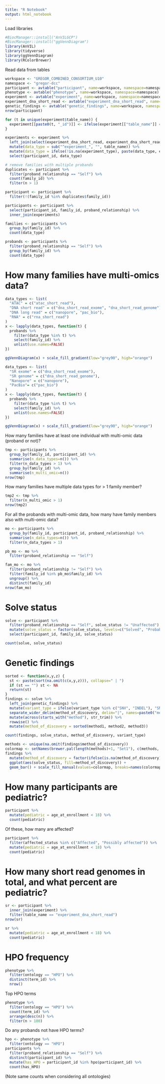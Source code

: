 ```yaml
---
title: "R Notebook"
output: html_notebook
---
```


Load libraries

```r
#BiocManager::install("AnVILGCP")
#BiocManager::install("ggVennDiagram")
library(AnVIL)
library(tidyverse)
library(ggVennDiagram)
library(RColorBrewer)
```

Read data from tables

```r
workspace <- "GREGOR_COMBINED_CONSORTIUM_U10"
namespace <- "gregor-dcc"
participant <- avtable("participant", name=workspace, namespace=namespace)
phenotype <- avtable("phenotype", name=workspace, namespace=namespace)
experiment <- avtable("experiment", name=workspace, namespace=namespace)
experiment_dna_short_read <- avtable("experiment_dna_short_read", name=workspace, namespace=namespace)
genetic_findings <- avtable("genetic_findings", name=workspace, namespace=namespace)
nrow(participant)
```

```r
for (t in unique(experiment$table_name)) {
  experiment[[paste0(t, "_id")]] <- ifelse(experiment[["table_name"]] == t, experiment[["id_in_table"]], NA)
}

experiments <- experiment %>%
  left_join(select(experiment_dna_short_read, experiment_dna_short_read_id, experiment_type)) %>%
  mutate(data_type = sub("^experiment_", "", table_name)) %>%
  mutate(data_type = ifelse(!is.na(experiment_type), paste(data_type, experiment_type, sep="_"), data_type)) %>%
  select(participant_id, data_type)

# remove families with multiple probands
duplicates <- participant %>%
  filter(proband_relationship == "Self") %>%
  count(family_id) %>%
  filter(n > 1)

participant <- participant %>%
  filter(!(family_id %in% duplicates$family_id))

participants <- participant %>%
  select(participant_id, family_id, proband_relationship) %>%
  inner_join(experiments)

families <- participants %>%
  group_by(family_id) %>%
  count(data_type)

probands <- participants %>%
  filter(proband_relationship == "Self") %>%
  group_by(family_id) %>%
  count(data_type)
```


# How many families have multi-omics data?

```r
data_types <- list(
  "ATAC" = c("atac_short_read"),
  "DNA short read" = c("dna_short_read_exome", "dna_short_read_genome"), 
  "DNA long read" = c("nanopore", "pac_bio"),
  "RNA" = c("rna_short_read")
)
x <- lapply(data_types, function(t) {
  probands %>%
    filter(data_type %in% t) %>%
    select(family_id) %>%
    unlist(use.names=FALSE)
})

ggVennDiagram(x) + scale_fill_gradient(low="grey90", high="orange")
```


```r
data_types <- list(
  "SR exome" = c("dna_short_read_exome"), 
  "SR genome" = c("dna_short_read_genome"), 
  "Nanopore" = c("nanopore"), 
  "PacBio"= c("pac_bio")
)
x <- lapply(data_types, function(t) {
  probands %>%
    filter(data_type %in% t) %>%
    select(family_id) %>%
    unlist(use.names=FALSE)
})

ggVennDiagram(x) + scale_fill_gradient(low="grey90", high="orange")
```



How many families have at least one individual with multi-omic data (proband or not)?

```r
tmp <- participants %>%
  group_by(family_id, participant_id) %>%
  summarise(n_data_types=n()) %>%
  filter(n_data_types > 1) %>%
  group_by(family_id) %>%
  summarise(n_multi_omic=n())
nrow(tmp)
```

How many families have multiple data types for > 1 family member?

```r
tmp2 <- tmp %>%
  filter(n_multi_omic > 1)
nrow(tmp2)
```

For all the probands with multi-omic data, how many have family members also with multi-omic data?

```r
mo <- participants %>%
  group_by(family_id, participant_id, proband_relationship) %>%
  summarise(n_data_types=n()) %>%
  filter(n_data_types > 1)

pb_mo <- mo %>%
  filter(proband_relationship == "Self")

fam_mo <- mo %>%
  filter(proband_relationship != "Self") %>%
  filter(family_id %in% pb_mo$family_id) %>%
  ungroup() %>%
  distinct(family_id)
nrow(fam_mo)
```



# Solve status

```r
solve <- participant %>%
  filter(proband_relationship == "Self", solve_status != "Unaffected") %>%
  mutate(solve_status = factor(solve_status, levels=c("Solved", "Probably solved", "Partially solved", "Unsolved"))) %>%
  select(participant_id, family_id, solve_status)

count(solve, solve_status)
```


# Genetic findings

```r
sorted <- function(x,y,z) {
  st <- paste(sort(na.omit(c(x,y,z))), collapse=" | ")
  if (st == "") st <- NA
  return(st)
}
findings <- solve %>%
  left_join(genetic_findings) %>%
  mutate(variant_type = ifelse(variant_type %in% c("SNV", "INDEL"), "SNV/INDEL", variant_type)) %>%
  separate_wider_delim(method_of_discovery, delim="|", names=paste0("method", 1:3), too_few="align_start") %>%
  mutate(across(starts_with("method"), str_trim)) %>%
  rowwise() %>%
  mutate(method_of_discovery = sorted(method1, method2, method3))

count(findings, solve_status, method_of_discovery, variant_type)
```

```r
methods <- unique(na.omit(findings$method_of_discovery))
colormap <- setNames(brewer.pal(length(methods)+1, "Set1"), c(methods, "NA"))
findings %>%
  mutate(method_of_discovery = factor(ifelse(is.na(method_of_discovery), "NA", method_of_discovery), levels=c(methods, "NA"))) %>%
  ggplot(aes(solve_status, fill=method_of_discovery)) +
  geom_bar() + scale_fill_manual(values=colormap, breaks=names(colormap))
```


# How many participants are pediatric?

```r
participant %>%
  mutate(pediatric = age_at_enrollment < 18) %>%
  count(pediatric)
```

Of these, how many are affected?

```r
participant %>%
  filter(affected_status %in% c("Affected", "Possibly affected")) %>%
  mutate(pediatric = age_at_enrollment < 18) %>%
  count(pediatric)
```

# How many short read genomes in total, and what percent are pediatric?

```r
sr <- participant %>%
  inner_join(experiment) %>%
  filter(table_name == "experiment_dna_short_read")
nrow(sr)
```

```r
sr %>% 
  mutate(pediatric = age_at_enrollment < 18) %>%
  count(pediatric)
```


# HPO frequency

```r
phenotype %>%
  filter(ontology == "HPO") %>%
  distinct(term_id) %>%
  nrow()
```

Top HPO terms

```r
phenotype %>%
  filter(ontology == "HPO") %>%
  count(term_id) %>%
  arrange(desc(n)) %>%
  filter(n > 100)
```

Do any probands not have HPO terms?

```r
hpo <- phenotype %>%
  filter(ontology == "HPO")
participants %>%
  filter(proband_relationship == "Self") %>%
  distinct(participant_id) %>%
  mutate(has_HPO = participant_id %in% hpo$participant_id) %>%
  count(has_HPO)
```

(Note same counts when considering all ontologies)
